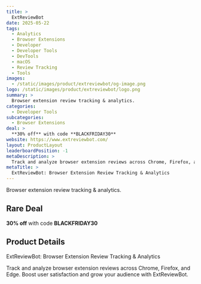 ```yaml
---
title: >
  ExtReviewBot
date: 2025-05-22
tags:
  - Analytics
  - Browser Extensions
  - Developer
  - Developer Tools
  - DevTools
  - macOS
  - Review Tracking
  - Tools
images:
  - /static/images/product/extreviewbot/og-image.png
logo: /static/images/product/extreviewbot/logo.png
summary: >
  Browser extension review tracking & analytics.
categories:
  - Developer Tools
subcategories:
  - Browser Extensions
deal: >
  **30% off** with code **BLACKFRIDAY30**
website: https://www.extreviewbot.com/
layout: ProductLayout
leaderboardPosition: -1
metaDescription: >
  Track and analyze browser extension reviews across Chrome, Firefox, and Edge. Boost user satisfaction and grow your audience with ExtReviewBot.
metaTitle: >
  ExtReviewBot: Browser Extension Review Tracking & Analytics
---
```

Browser extension review tracking & analytics.

## Rare Deal

**30% off** with code **BLACKFRIDAY30**

## Product Details

ExtReviewBot: Browser Extension Review Tracking & Analytics

Track and analyze browser extension reviews across Chrome, Firefox, and Edge. Boost user satisfaction and grow your audience with ExtReviewBot.
